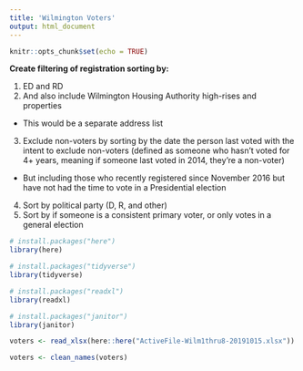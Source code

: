 ```yaml
---
title: 'Wilmington Voters'
output: html_document
---
```


```r
knitr::opts_chunk$set(echo = TRUE)
```

**Create filtering of registration sorting by:**

1. ED and RD
2. And also include Wilmington Housing Authority high-rises and properties 
* This would be a separate address list
3. Exclude non-voters by sorting by the date the person last voted with the intent to exclude non-voters (defined as someone who hasn’t voted for 4+ years, meaning if someone last voted in 2014, they’re a non-voter)
* But including those who recently registered since November 2016 but have not had the time to vote in a Presidential election
4. Sort by political party (D, R, and other)
5. Sort by if someone is a consistent primary voter, or only votes in a general election


```r
# install.packages("here")
library(here)

# install.packages("tidyverse")
library(tidyverse)

# install.packages("readxl")
library(readxl)

# install.packages("janitor")
library(janitor)
```

```r
voters <- read_xlsx(here::here("ActiveFile-Wilm1thru8-20191015.xlsx"))
```

```r
voters <- clean_names(voters)
```

